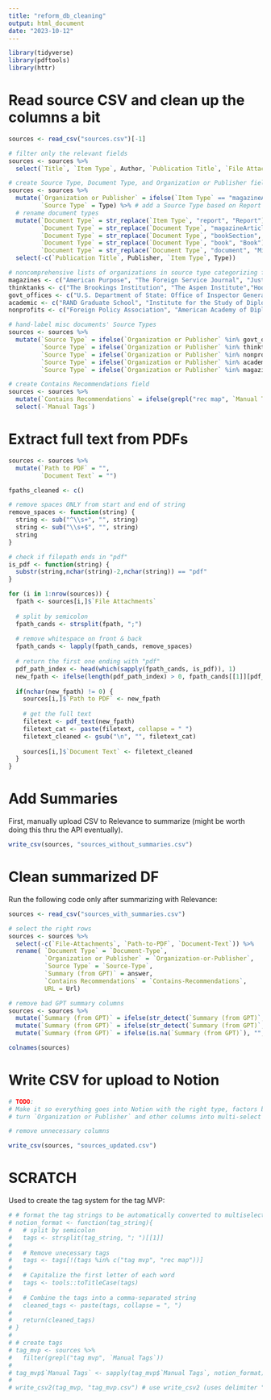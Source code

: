 ```yaml
---
title: "reform_db_cleaning"
output: html_document
date: "2023-10-12"
---
```


```r
library(tidyverse)
library(pdftools)
library(httr)
```

# Read source CSV and clean up the columns a bit
```r
sources <- read_csv("sources.csv")[-1]

# filter only the relevant fields
sources <- sources %>% 
  select(`Title`, `Item Type`, Author, `Publication Title`, `File Attachments`, Url, Date, Publisher, Type, `Manual Tags`)

# create Source Type, Document Type, and Organization or Publisher fields
sources <- sources %>%
  mutate(`Organization or Publisher` = ifelse(`Item Type` == "magazineArticle", `Publication Title`, Publisher), # combine Publication Title and Publisher to Organization or Publisher
         `Source Type` = Type) %>% # add a Source Type based on Report Type parameter from Zotero
  # rename document types
  mutate(`Document Type` = str_replace(`Item Type`, "report", "Report"),
         `Document Type` = str_replace(`Document Type`, "magazineArticle", "Op-Ed"),
         `Document Type` = str_replace(`Document Type`, "bookSection", "Book Section"),
         `Document Type` = str_replace(`Document Type`, "book", "Book"),
         `Document Type` = str_replace(`Document Type`, "document", "Misc Document")) %>%
  select(-c(`Publication Title`, Publisher, `Item Type`, Type))

# noncomprehensive lists of organizations in source type categorizing for assigning Source Type to various sources that do not have them via Zotero
magazines <- c("American Purpose", "The Foreign Service Journal", "Just Security", "Foreign Policy", "Democracy Journal", "Responsible Statecraft", "Foreign Affairs")
thinktanks <- c("The Brookings Institution", "The Aspen Institute","Hoover Institution Press, Stanford University", "RAND Corporation")
govt_offices <- c("U.S. Department of State: Office of Inspector General", "U.S. Department of State")
academic <- c("RAND Graduate School", "Institute for the Study of Diplomacy", "Penn State University Press")
nonprofits <- c("Foreign Policy Association", "American Academy of Diplomacy")

# hand-label misc documents' Source Types
sources <- sources %>% 
  mutate(`Source Type` = ifelse(`Organization or Publisher` %in% govt_offices, "Government Office", `Source Type`),
         `Source Type` = ifelse(`Organization or Publisher` %in% thinktanks, "Think Tank", `Source Type`),
         `Source Type` = ifelse(`Organization or Publisher` %in% nonprofits, "Nonprofit", `Source Type`),
         `Source Type` = ifelse(`Organization or Publisher` %in% academic, "Academic", `Source Type`),
         `Source Type` = ifelse(`Organization or Publisher` %in% magazines, "News Media",`Source Type`))

# create Contains Recommendations field
sources <- sources %>% 
  mutate(`Contains Recommendations` = ifelse(grepl("rec map", `Manual Tags`), "TRUE", "FALSE")) %>% 
  select(-`Manual Tags`)
```


# Extract full text from PDFs
```r
sources <- sources %>% 
  mutate(`Path to PDF` = "",
         `Document Text` = "")

fpaths_cleaned <- c()

# remove spaces ONLY from start and end of string
remove_spaces <- function(string) {
  string <- sub("^\\s+", "", string)
  string <- sub("\\s+$", "", string)
  string
}

# check if filepath ends in "pdf"
is_pdf <- function(string) {
  substr(string,nchar(string)-2,nchar(string)) == "pdf"
}

for (i in 1:nrow(sources)) {
  fpath <- sources[i,]$`File Attachments`
  
  # split by semicolon
  fpath_cands <- strsplit(fpath, ";")
  
  # remove whitespace on front & back
  fpath_cands <- lapply(fpath_cands, remove_spaces)
  
  # return the first one ending with "pdf"
  pdf_path_index <- head(which(sapply(fpath_cands, is_pdf)), 1)
  new_fpath <- ifelse(length(pdf_path_index) > 0, fpath_cands[[1]][pdf_path_index], "")
  
  if(nchar(new_fpath) != 0) {
    sources[i,]$`Path to PDF` <- new_fpath
    
    # get the full text
    filetext <- pdf_text(new_fpath)
    filetext_cat <- paste(filetext, collapse = " ")
    filetext_cleaned <- gsub("\n", "", filetext_cat)
    
    sources[i,]$`Document Text` <- filetext_cleaned
  }
}
```


# Add Summaries
First, manually upload CSV to Relevance to summarize (might be worth doing this thru the API eventually).
```r
write_csv(sources, "sources_without_summaries.csv")
``` 


# Clean summarized DF
Run the following code only after summarizing with Relevance:

```r
sources <- read_csv("sources_with_summaries.csv")

# select the right rows
sources <- sources %>% 
  select(-c(`File-Attachments`, `Path-to-PDF`, `Document-Text`)) %>%
  rename( `Document Type` = `Document-Type`,
          `Organization or Publisher` = `Organization-or-Publisher`,
          `Source Type` = `Source-Type`,
          `Summary (from GPT)` = answer,
          `Contains Recommendations` = `Contains-Recommendations`,
          URL = Url)

# remove bad GPT summary columns
sources <- sources %>% 
  mutate(`Summary (from GPT)` = ifelse(str_detect(`Summary (from GPT)`, "Discusses the document, which is titled"), "", `Summary (from GPT)`)) %>%
  mutate(`Summary (from GPT)` = ifelse(str_detect(`Summary (from GPT)`, "NA"), "", `Summary (from GPT)`)) %>%
  mutate(`Summary (from GPT)` = ifelse(is.na(`Summary (from GPT)`), "", `Summary (from GPT)`))
```

```r
colnames(sources)
```


# Write CSV for upload to Notion
```r
# TODO:
# Make it so everything goes into Notion with the right type, factors broken down correctly, etc.
# turn `Organization or Publisher` and other columns into multi-select type beat (factor?)

# remove unnecessary columns

write_csv(sources, "sources_updated.csv")
```




# SCRATCH

Used to create the tag system for the tag MVP:
```r
# # format the tag strings to be automatically converted to multiselect in Notion
# notion_format <- function(tag_string){
#   # split by semicolon
#   tags <- strsplit(tag_string, "; ")[[1]]
#     
#   # Remove unecessary tags
#   tags <- tags[!(tags %in% c("tag mvp", "rec map"))]
#   
#   # Capitalize the first letter of each word
#   tags <- tools::toTitleCase(tags)
#   
#   # Combine the tags into a comma-separated string
#   cleaned_tags <- paste(tags, collapse = ", ")
#   
#   return(cleaned_tags)
# }
# 
# # create tags
# tag_mvp <- sources %>%
#   filter(grepl("tag mvp", `Manual Tags`))
# 
# tag_mvp$`Manual Tags` <- sapply(tag_mvp$`Manual Tags`, notion_format)
# 
# write_csv2(tag_mvp, "tag_mvp.csv") # use write_csv2 (uses delimiter ";" instead of ",") to avoid CSV confusion
```
